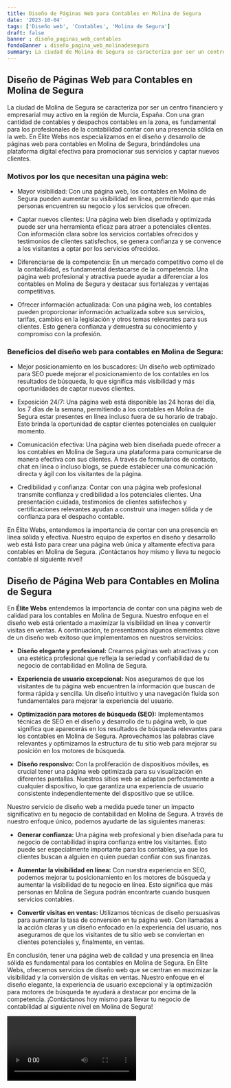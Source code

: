 ```yaml
---
title: Diseño de Páginas Web para Contables en Molina de Segura
date: '2023-10-04'
tags: ['Diseño web', 'Contables', 'Molina de Segura']
draft: false
banner : diseño_paginas_web_contables
fondoBanner : diseño_pagina_web_molinadesegura
summary: La ciudad de Molina de Segura se caracteriza por ser un centro financiero y empresarial muy activo en la región de Murcia, España. Con una gran cantidad de contables y despachos contables en la zona, es fundamental para los profesionales de la contabilidad contar con una presencia sólida en la web. En Élite Webs nos especializamos en el diseño y desarrollo de páginas web para contables en Molina de Segura, brindándoles una plataforma digital efectiva para promocionar sus servicios y captar nuevos clientes.
---
```


## Diseño de Páginas Web para Contables en Molina de Segura

La ciudad de Molina de Segura se caracteriza por ser un centro financiero y empresarial muy activo en la región de Murcia, España. Con una gran cantidad de contables y despachos contables en la zona, es fundamental para los profesionales de la contabilidad contar con una presencia sólida en la web. En Élite Webs nos especializamos en el diseño y desarrollo de páginas web para contables en Molina de Segura, brindándoles una plataforma digital efectiva para promocionar sus servicios y captar nuevos clientes.

### Motivos por los que necesitan una página web:

- Mayor visibilidad: Con una página web, los contables en Molina de Segura pueden aumentar su visibilidad en línea, permitiendo que más personas encuentren su negocio y los servicios que ofrecen.

- Captar nuevos clientes: Una página web bien diseñada y optimizada puede ser una herramienta eficaz para atraer a potenciales clientes. Con información clara sobre los servicios contables ofrecidos y testimonios de clientes satisfechos, se genera confianza y se convence a los visitantes a optar por los servicios ofrecidos.

- Diferenciarse de la competencia: En un mercado competitivo como el de la contabilidad, es fundamental destacarse de la competencia. Una página web profesional y atractiva puede ayudar a diferenciar a los contables en Molina de Segura y destacar sus fortalezas y ventajas competitivas.

- Ofrecer información actualizada: Con una página web, los contables pueden proporcionar información actualizada sobre sus servicios, tarifas, cambios en la legislación y otros temas relevantes para sus clientes. Esto genera confianza y demuestra su conocimiento y compromiso con la profesión.

### Beneficios del diseño web para contables en Molina de Segura:

- Mejor posicionamiento en los buscadores: Un diseño web optimizado para SEO puede mejorar el posicionamiento de los contables en los resultados de búsqueda, lo que significa más visibilidad y más oportunidades de captar nuevos clientes.

- Exposición 24/7: Una página web está disponible las 24 horas del día, los 7 días de la semana, permitiendo a los contables en Molina de Segura estar presentes en línea incluso fuera de su horario de trabajo. Esto brinda la oportunidad de captar clientes potenciales en cualquier momento.

- Comunicación efectiva: Una página web bien diseñada puede ofrecer a los contables en Molina de Segura una plataforma para comunicarse de manera efectiva con sus clientes. A través de formularios de contacto, chat en línea o incluso blogs, se puede establecer una comunicación directa y ágil con los visitantes de la página.

- Credibilidad y confianza: Contar con una página web profesional transmite confianza y credibilidad a los potenciales clientes. Una presentación cuidada, testimonios de clientes satisfechos y certificaciones relevantes ayudan a construir una imagen sólida y de confianza para el despacho contable.

En Élite Webs, entendemos la importancia de contar con una presencia en línea sólida y efectiva. Nuestro equipo de expertos en diseño y desarrollo web está listo para crear una página web única y altamente efectiva para contables en Molina de Segura. ¡Contáctanos hoy mismo y lleva tu negocio contable al siguiente nivel!

<GifSeo />

<Cta />

## Diseño de Página Web para Contables en Molina de Segura

En **Élite Webs** entendemos la importancia de contar con una página web de calidad para los contables en Molina de Segura. Nuestro enfoque en el diseño web está orientado a maximizar la visibilidad en línea y convertir visitas en ventas. A continuación, te presentamos algunos elementos clave de un diseño web exitoso que implementamos en nuestros servicios:

- **Diseño elegante y profesional:** Creamos páginas web atractivas y con una estética profesional que refleja la seriedad y confiabilidad de tu negocio de contabilidad en Molina de Segura.

- **Experiencia de usuario excepcional:** Nos aseguramos de que los visitantes de tu página web encuentren la información que buscan de forma rápida y sencilla. Un diseño intuitivo y una navegación fluida son fundamentales para mejorar la experiencia del usuario.

- **Optimización para motores de búsqueda (SEO):** Implementamos técnicas de SEO en el diseño y desarrollo de tu página web, lo que significa que aparecerás en los resultados de búsqueda relevantes para los contables en Molina de Segura. Aprovechamos las palabras clave relevantes y optimizamos la estructura de tu sitio web para mejorar su posición en los motores de búsqueda.

- **Diseño responsivo:** Con la proliferación de dispositivos móviles, es crucial tener una página web optimizada para su visualización en diferentes pantallas. Nuestros sitios web se adaptan perfectamente a cualquier dispositivo, lo que garantiza una experiencia de usuario consistente independientemente del dispositivo que se utilice.

Nuestro servicio de diseño web a medida puede tener un impacto significativo en tu negocio de contabilidad en Molina de Segura. A través de nuestro enfoque único, podemos ayudarte de las siguientes maneras:

- **Generar confianza:** Una página web profesional y bien diseñada para tu negocio de contabilidad inspira confianza entre los visitantes. Esto puede ser especialmente importante para los contables, ya que los clientes buscan a alguien en quien puedan confiar con sus finanzas.

- **Aumentar la visibilidad en línea:** Con nuestra experiencia en SEO, podemos mejorar tu posicionamiento en los motores de búsqueda y aumentar la visibilidad de tu negocio en línea. Esto significa que más personas en Molina de Segura podrán encontrarte cuando busquen servicios contables.

- **Convertir visitas en ventas:** Utilizamos técnicas de diseño persuasivas para aumentar la tasa de conversión en tu página web. Con llamadas a la acción claras y un diseño enfocado en la experiencia del usuario, nos aseguramos de que los visitantes de tu sitio web se conviertan en clientes potenciales y, finalmente, en ventas.

En conclusión, tener una página web de calidad y una presencia en línea sólida es fundamental para los contables en Molina de Segura. En Élite Webs, ofrecemos servicios de diseño web que se centran en maximizar la visibilidad y la conversión de visitas en ventas. Nuestro enfoque en el diseño elegante, la experiencia de usuario excepcional y la optimización para motores de búsqueda te ayudará a destacar por encima de la competencia. ¡Contáctanos hoy mismo para llevar tu negocio de contabilidad al siguiente nivel en Molina de Segura!

<Video />

<CtaBot job='Contables' city='Molina de Segura'/>

<Gmaps query='Molina de Segura+españa+maps' />